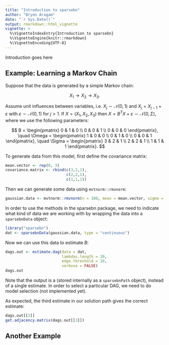 ```yaml
---
title: "Introduction to sparsebn"
author: "Bryon Aragam"
date: "`r Sys.Date()`"
output: rmarkdown::html_vignette
vignette: >
  %\VignetteIndexEntry{Introduction to sparsebn}
  %\VignetteEngine{knitr::rmarkdown}
  %\VignetteEncoding{UTF-8}
---
```


Introduction goes here

## Example: Learning a Markov Chain

Suppose that the data is generated by a simple Markov chain:

$$X_1\to X_2\to X_3.$$

Assume unit influences between variables, i.e. $X_j\sim\mathcal{N}(0,1)$ and $X_{j} = X_{j-1} + \varepsilon$ with $\varepsilon\sim\mathcal{N}(0,1)$ for $j>1$. If $X=(X_1,X_2,X_3)$ then $X=B^TX+\varepsilon\sim\mathcal{N}(0,\Sigma)$, where we use the following parameters:

$$
B = \begin{pmatrix}
0 & 1 & 0 \\
0 & 0 & 1 \\
0 & 0 & 0
\end{pmatrix}, \quad
\Omega = \begin{pmatrix}
1 & 0 & 0 \\
0 & 1 & 0 \\
0 & 0 & 1
\end{pmatrix}, \quad
\Sigma = \begin{pmatrix}
3 & 2 & 1 \\
2 & 2 & 1 \\
1 & 1 & 1
\end{pmatrix}.
$$

To generate data from this model, first define the covariance matrix:
```r
mean.vector <- rep(0, 3)
covariance.matrix <- rbind(c(3,2,1),
                           c(2,2,1),
                           c(1,1,1))
```

Then we can generate some data using `mvtnorm::rmvnorm`:
```r
gaussian.data <- mvtnorm::rmvnorm(n = 100, mean = mean.vector, sigma = covariance.matrix)
```

In order to use the methods in the sparsebn package, we need to indicate what kind of data we are working with by wrapping the data into a `sparsebnData` object:
```r
library("sparsebn")
dat <- sparsebnData(gaussian.data, type = "continuous")
```

Now we can use this data to estimate $B$:
```r
dags.out <- estimate.dag(data = dat, 
                         lambdas.length = 20, 
                         edge.threshold = 10, 
                         verbose = FALSE)
dags.out
```

Note that the output is a \emph{solution path} (stored internally as a `sparsebnPath` object), instead of a single estimate. In order to select a particular DAG, we need to do model selection (not implemented yet).

As expected, the third estimate in our solution path gives the correct estimate:
```r
dags.out[[3]]
get.adjacency.matrix(dags.out[[3]])
```

## Another Example
